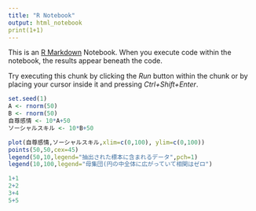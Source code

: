 ---
title: "R Notebook"
output: html_notebook
print(1+1)
---

This is an [R Markdown](http://rmarkdown.rstudio.com) Notebook. When you execute code within the notebook, the results appear beneath the code. 

Try executing this chunk by clicking the *Run* button within the chunk or by placing your cursor inside it and pressing *Ctrl+Shift+Enter*. 

```{r}
set.seed(1)
A <- rnorm(50)
B <- rnorm(50)
自尊感情 <- 10*A+50
ソーシャルスキル <- 10*B+50
```


```{r}
plot(自尊感情,ソーシャルスキル,xlim=c(0,100), ylim=c(0,100))
points(50,50,cex=45)
legend(50,10,legend="抽出された標本に含まれるデータ",pch=1)
legend(10,100,legend="母集団(円の中全体に広がっていて相関はゼロ")
```
```{r}
1+1
2+2
3+4
5+5
```


```{r}



```

